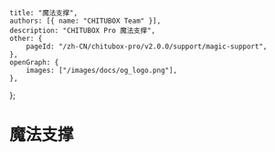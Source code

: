 	title: "魔法支撑",
	authors: [{ name: "CHITUBOX Team" }],
	description: "CHITUBOX Pro 魔法支撑",
	other: {
		pageId: "/zh-CN/chitubox-pro/v2.0.0/support/magic-support",
	},
	openGraph: {
		images: ["/images/docs/og_logo.png"],
	},
};

# 魔法支撑
